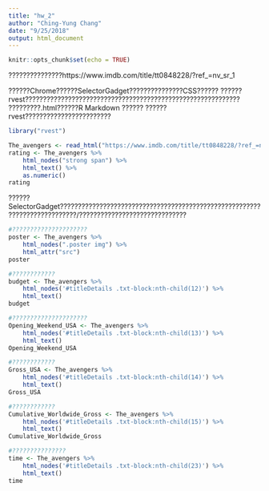 ```yaml
---
title: "hw_2"
author: "Ching-Yung Chang"
date: "9/25/2018"
output: html_document
---
```


```r
knitr::opts_chunk$set(echo = TRUE)
```

???????????????https://www.imdb.com/title/tt0848228/?ref_=nv_sr_1

??????Chrome??????SelectorGadget???????????????CSS??????
??????rvest????????????????????????????????????????????????????????????
?????????.html??????R Markdown ??????
??????rvest????????????????????????

```r
library("rvest")
```

```r
The_avengers <- read_html("https://www.imdb.com/title/tt0848228/?ref_=nv_sr_1")
rating <- The_avengers %>%
    html_nodes("strong span") %>%
    html_text() %>%
    as.numeric()
rating
```

??????SelectorGadget???????????????????????????????????????????????????????????????????????????/??????????????????????????????

```r
#?????????????????????
poster <- The_avengers %>%
    html_nodes(".poster img") %>%
    html_attr("src")
poster
```

```r
#????????????
budget <- The_avengers %>%
    html_nodes('#titleDetails .txt-block:nth-child(12)') %>%
    html_text()
budget
```

```r
#?????????????????????
Opening_Weekend_USA <- The_avengers %>%
    html_nodes('#titleDetails .txt-block:nth-child(13)') %>%
    html_text()
Opening_Weekend_USA
```

```r
#????????????
Gross_USA <- The_avengers %>%
    html_nodes('#titleDetails .txt-block:nth-child(14)') %>%
    html_text()
Gross_USA
```

```r
#????????????
Cumulative_Worldwide_Gross <- The_avengers %>%
    html_nodes('#titleDetails .txt-block:nth-child(15)') %>%
    html_text()
Cumulative_Worldwide_Gross
```

```r
#???????????????
time <- The_avengers %>%
    html_nodes('#titleDetails .txt-block:nth-child(23)') %>%
    html_text()
time
```

